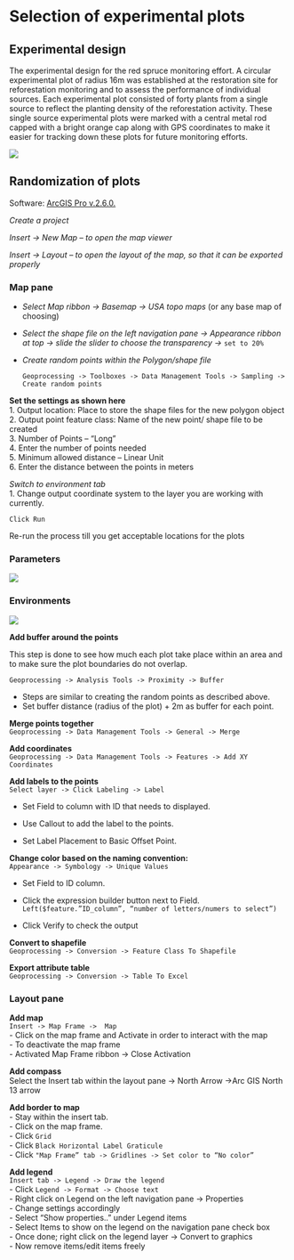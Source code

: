 # Selection of experimental plots  

## Experimental design  

The experimental design for the red spruce monitoring effort. A circular experimental plot of radius 16m was established at the restoration site for reforestation monitoring and to assess the performance of individual sources. Each experimental plot consisted of forty plants from a single source to reflect the planting density of the reforestation activity. These single source experimental plots were marked with a central metal rod capped with a bright orange cap along with GPS coordinates to make it easier for tracking down these plots for future monitoring efforts.   

![](./figures/experimental_design.png)

## Randomization of plots
Software: [ArcGIS Pro v.2.6.0.](https://pro.arcgis.com/en/pro-app/latest/get-started/get-started.htm)  

*Create a project*  

*Insert -> New Map – to open the map viewer*  

*Insert -> Layout – to open the layout of the map, so that it can be exported   properly*  

###	Map pane   

- *Select Map ribbon -> Basemap -> USA topo maps* (or any base map of choosing) \


- *Select the shape file on the left navigation pane -> Appearance ribbon at top -> slide the slider to choose the transparency ->* `set to 20%`  \


- *Create random points within the Polygon/shape file*  \


  `Geoprocessing -> Toolboxes -> Data Management Tools -> Sampling -> Create random points`

:::: {layout="[ 55, 45 ]"}

::: {#first-column}

**Set the settings as shown here**   
1.	Output location: Place to store the shape files for the new polygon object  
2.	Output point feature class: Name of the new point/ shape file to be created  
3.	Number of Points – “Long”    
4.	Enter the number of points needed    
5.	Minimum allowed distance – Linear Unit  
6.	Enter the distance between the points in meters   

*Switch to environment tab*  
1.	Change output coordinate system to the layer you are working with currently.  

  `Click Run` 

Re-run the process till you get acceptable locations for the plots   

:::

::: {#second-column}

:::{.panel-tabset}  

### Parameters  
![](./figures/geoprocessing.png)

### Environments  
![](./figures/random_points.png)
:::

:::

::::


**Add buffer around the points**    

This step is done to see how much each plot take place within an area and to make sure the plot boundaries do not overlap.  

`Geoprocessing -> Analysis Tools -> Proximity -> Buffer`  

- Steps are similar to creating the random points as described above.  
- Set buffer distance (radius of the plot) + 2m as buffer for each point.  

**Merge points together**      
`Geoprocessing -> Data Management Tools -> General -> Merge`  


**Add coordinates**     
`Geoprocessing -> Data Management Tools -> Features -> Add XY Coordinates`  


**Add labels to the points**  
`Select layer -> Click Labeling -> Label`  

- Set Field to column with ID that needs to displayed.  

- Use Callout to add the label to the points.  

- Set Label Placement to Basic Offset Point.  

**Change color based on the naming convention:**  
`Appearance -> Symbology -> Unique Values`  

- Set Field to ID column.  
- Click the expression builder button next to Field.  
  `Left($feature.”ID_column”, “number of letters/numers to select”)`  
  
- Click Verify to check the output  

**Convert to shapefile**  
  `Geoprocessing -> Conversion -> Feature Class To Shapefile`  
  
**Export attribute table**  
  `Geoprocessing -> Conversion -> Table To Excel`  
  
  
### Layout pane  

**Add map**  
`Insert -> Map Frame ->  Map`  
- Click on the map frame and Activate in order to interact with the map  
- To deactivate the map frame  
- Activated Map Frame ribbon -> Close Activation  

**Add compass**  
Select the Insert tab within the layout pane -> North Arrow ->Arc GIS North 13 arrow  

**Add border to map**  
- Stay within the insert tab.  
- Click on the map frame.  
- Click `Grid`    
- Click `Black Horizontal Label Graticule`  
- Click `"Map Frame” tab -> Gridlines -> Set color to “No color”`  

**Add legend**  
`Insert tab -> Legend -> Draw the legend`  
- Click `Legend -> Format -> Choose text`  
- Right click on Legend on the left navigation pane -> Properties  
- Change settings accordingly  
- Select “Show properties..” under Legend items  
  - Select Items to show on the legend on the navigation pane check box    
- Once done; right click on the legend layer -> Convert to graphics  
  - Now remove items/edit items freely  




